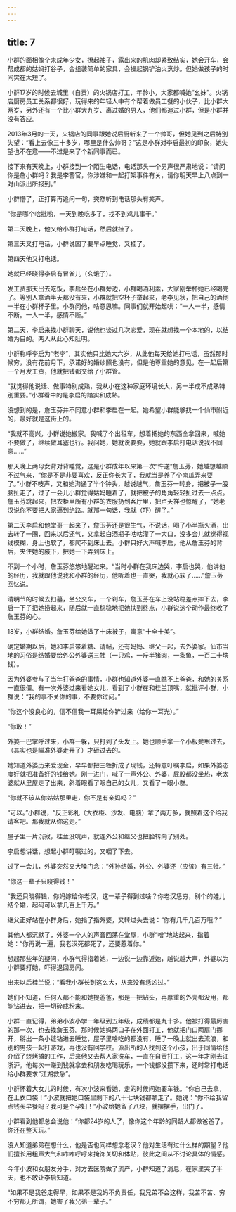 ```yaml
---
---
---
```

title: 7
---





小群的面相像个未成年少女，撩起袖子，露出来的肌肉却紧致结实，她会开车，会帮成都的姑妈打谷子，会组装简单的家具，会操起锅铲油火烹炒。但她做孩子的时间实在太短了。

小群17岁的时候去城里（自贡）的火锅店打工，年龄小，大家都喊她“幺妹”。火锅店厨房员工关系都很好，玩得来的年轻人中有个帮着做员工餐的小伙子，比小群大两岁，另外还有一个比小群大九岁、离过婚的男人，他们都追过小群，但是小群并没有答应。

2013年3月的一天，火锅店的同事跟她说后厨新来了一个帅哥，但她见到之后特别失望：“看上去像三十多岁，哪里是什么帅哥？”这是小群对李启最初的印象，她失望也不在意——不过是来了个新同事而已。

接下来有天晚上，小群接到一个陌生电话，电话那头一个男声很严肃地说：“请问你是詹小群吗？我是李警官，你涉嫌和一起打架事件有关，请你明天早上八点到一对山派出所报到。”

小群懵了，正打算再追问一句，突然听到电话那头有笑声。

“你是哪个哈批哟，一天到晚吃多了，找不到鸡儿事干。”

第二天晚上，他又给小群打电话，然后就挂了。

第三天又打电话，小群说困了要早点睡觉，又挂了。

第四天他又打电话。

她就已经晓得李启有冒雀儿（幺蛾子）。

发工资那天出去吃饭，李启坐在小群旁边，小群喝酒利索，大家刚举杯她已经喝完了。等别人拿酒半天都没有来，小群就把空杯子举起来，老李见状，把自己的酒倒一半在小群杯子里。小群问他，啥意思嘛。同事们就开始起哄：“一人一半，感情不断。一人一半，感情不断。”

第二天，李启来找小群聊天，说他也谈过几次恋爱，现在就想找一个本地的，以结婚为目的。两人从此心知肚明。

小群称呼李启为“老李”，其实他只比她大六岁，从此他每天给她打电话，虽然那时候穷，没有花前月下，承诺好的婚纱照也没有，但是他尊重她的意见，在一起后第一个月发工资，他就把钱都交给了小群管。

“就觉得他说话、做事特别成熟，我从小在这种家庭环境长大，另一半成不成熟特别重要。”小群看中的是李启的踏实和成熟。

没想到的是，詹玉芬并不同意小群和李启在一起。她希望小群能够找一个仙市附近的，最好就是这街上的。

“我就不高兴，小群说她搬家。我喊了个出租车，想着把她的东西全拿回来，喊她不要做了，继续做耳塞也行。我问她，她就说要耍，她就跟李启打电话说我不同意……”

那天晚上两母女背对背睡觉，这是小群成年以来第一次“忤逆”詹玉芬，她越想越顺不过气来，“你是不是非要喜欢，反正你长大了，我就当是养了个南瓜弄来耍了。”小群不吱声，又和她沟通了半个钟头，越说越气，詹玉芬一转身，把被子一股脑扯走了，过了一会儿小群觉得姑妈睡着了，就把被子的角角轻轻扯过去一点点。詹玉芬跳起来，把衣柜里所有小群的衣服扔到客厅里，把卢天祥也惊醒了，“她老汉说你不要把人家逼到绝路。就那一句话，我就（吓）醒了。”

第二天李启和他堂哥一起来了，詹玉芬还是很生气，不说话，喝了小半瓶火酒，出去转了一圈，回来以后还气，又拿起白酒瓶子咕咕灌了一大口，没多会儿就觉得视线模糊，身上也软了，都爬不到床上去。小群只好大声喊李启，他从詹玉芬的背后，夹住她的腋下，把她一下弄到床上。

不到一个小时，詹玉芬悠悠地醒过来。“当时小群在我床边哭，李启也哭，他讲他的经历，我就跟他说我和小群的经历，他听着也一直哭，我就心软了……”詹玉芬回忆说。

清明节的时候去扫墓，坐公交车，一个刹车，詹玉芬在车上没站稳差点摔下去，李启一下子把她捞起来，随后就一直稳稳地把她扶到终点，小群说这个动作最终收了詹玉芬的心。

18岁，小群结婚。詹玉芬给她做了十床被子，寓意“十全十美”。

确定婚期以后，她和李启带着糖、请帖，还有妈妈、继父一起，去外婆家。仙市当地的习俗是结婚要给外公外婆送三牲（一只鸡，一斤半猪肉，一条鱼，一百二十块钱）。

因为外婆参与了当年打爸爸的事情，小群也知道外婆一直瞧不上爸爸，和她的关系一直很僵。有一次外婆过来看她女儿，看到了小群在和桂兰顶嘴，就批评小群，小群说：“我的事不关你的事，不要你过问。”

“你这个没良心的，信不信我一耳屎给你铲过来（给你一耳光）。”

“你敢！”

外婆一巴掌呼过来，小群一躲，只打到了头发上。她也顺手拿一个小板凳甩过去，（其实也是瞄准外婆走开了）才砸过去的。

她知道外婆历来爱现金，早早都把三牲折成了现钱，还特意叮嘱李启，如果外婆态度好就把准备好的钱给她。刚一进门，喊了一声外公、外婆，屁股都没坐热，老太婆就从里屋走了出来，斜着眼看了眼自己的女儿，又看了一眼小群。

“你就不该从你姑姑那里走，你不是有亲妈吗？”

“可以。”小群说，“反正彩礼（大衣柜、沙发、电脑）拿了两万多，就照着这个给我请客吧。那我就从你这走。”

屋子里一片沉寂，桂兰没吭声，就连外公和继父也把脸转向了别处。

李启想讲话，想起小群叮嘱过的，又咽了下去。

过了一会儿，外婆突然又大嗓门念：“外孙结婚，外公、外婆还（应该）有三牲。”

“你这一辈子只晓得钱！”

“我还只晓得钱，你妈嫁给你老汉，这一辈子得到过啥？你老汉恁穷，别个的娃儿结个婚，起码可以拿几百上千万。”

继父正好站在小群身后，她指了指外婆，又转过头去说：“你有几千几百万哦？”

其他人都沉默了，外婆一个人的声音回荡在堂屋，小群“噌”地站起来，指着她：“你再说一遍，我老汉死都死了，还要惹着你。”

想起那些年的疑问，小群气得指着她，一边说一边靠近她，越说越大声，外婆以为小群要打她，吓得退回房间。

出来以后桂兰说：“看我小群长到这么大，从来没有恁凶过。”

她们不知道，任何人都不能和她提爸爸，那是一把钻头，再厚重的外壳都没用，都能钻进去，把一切碎成粉末。

小群一直记得，弟弟小波小学一年级到五年级，成绩都是九十多。他被打得最厉害的那一次，也去找詹玉芬。那时候姑妈两口子在外面打工，他就把门口两扇门挪开，掰出一条小缝钻进去睡觉，屋子里啥吃的都没有，睡了一晚上就出去流浪，和别的男孩一起打游戏，再也没有回学校。派出所的人找到这个小孩，出于同情给他介绍了烧烤摊的工作，后来他又去帮人家洗车，一直在自贡打工，这一年才刚去江浙沪。他每次一赚到钱就拿去和朋友吃喝玩乐，一个钱都没攒下来，还时常打电话给小群要求“江湖救急”。

小群怀着大女儿的时候，有次小波来看她，走的时候问她要车钱。“你自己去拿，在上衣口袋！”小波就把她口袋里剩下的八十七块钱都拿走了。她说：“你不给我留点钱买早餐吗？我可是个孕妇！”小波给她留了八块，就摆摆手，出门了。

小群看到他都总会说他：“你都24岁的人了，像你这个年龄的同龄人都做爸爸了，你还在整天玩。”

没人知道弟弟在想什么，他是否也同样想念老汉？他对生活有过什么样的期望？他们擅长用粗声大气和咋咋呼呼来掩饰关切和体贴，彼此之间从不讨论具体的情感。

今年小波和女朋友分手，对方去医院做了流产，小群知道了消息，在家里哭了半天，也不敢让李启知道。

“如果不是我爸走得早，如果不是我妈不负责任，我兄弟不会这样，我苦不苦、穷不穷都无所谓，她害了我兄弟一辈子。”
